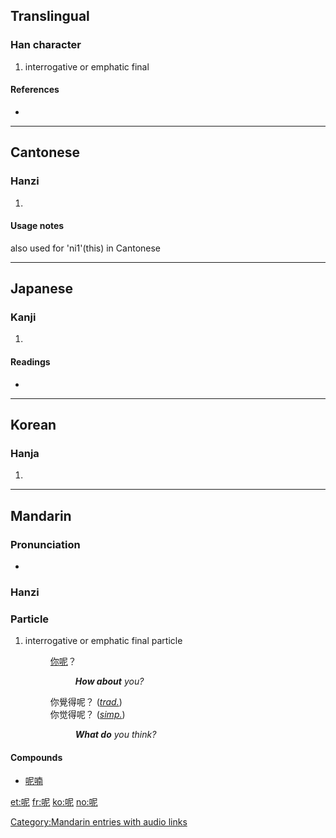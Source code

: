 {{zh-hanzi|{{zh-lookup|呢}}}}
==Translingual==

===Han character===
{{Han char|rn=30|rad=口|as=05|sn=8|four=6701<sub>1</sub>|canj=口尸心 (RSP)}}

# interrogative or emphatic final

====References====
* {{Han ref|kx=0181.250|dkj=03430|dj=0399.310|hdz=10609.030|uh=5462|ud=21602|bh=A94F|bd=43343}}

----

==Cantonese==

===Hanzi===
{{yue-hanzi|jyut=|y=ne1}}

# {{defn|Cantonese}}

====Usage notes====
also used for 'ni1'(this) in Cantonese

----

==Japanese==

===Kanji===
{{ja-kanji|grade=|rs=口05}}

# {{defn|Japanese}}

====Readings====
* {{ja-readings|on=[[じ]] (ji), [[に]] (ni)|kun=}}

----

==Korean==

===Hanja===
{{ko-hanja|hangeul=니|rv=ni|mr=ni}}

# {{defn|Korean}}

----

==Mandarin==
{{zh-forms|[[动]][[画]]|[[動畫]]}}

===Pronunciation===
* {{audio|zh-ne.ogg|audio}}

===Hanzi===
{{cmn-hanzi|pin=[[ní]] ([[ni2]]), [[ne]] ([[ne5]])|wg=ni<sup>2</sup>}}

===Particle===
{{cmn-particle|ts|pin=ne|pint=ne|rs=口05}}

# interrogative or emphatic final particle
#: [[你]][[呢]]？
#:: '''''How about''' you?''
#: 你覺得呢？ (''[[Traditional Chinese|trad.]]'')
#: 你觉得呢？ (''[[Simplified Chinese|simp.]]'')
#:: '''''What do''' you think?''

====Compounds====
* [[呢喃]]

[[Category:Mandarin entries with audio links]]

[[et:呢]]
[[fr:呢]]
[[ko:呢]]
[[no:呢]]